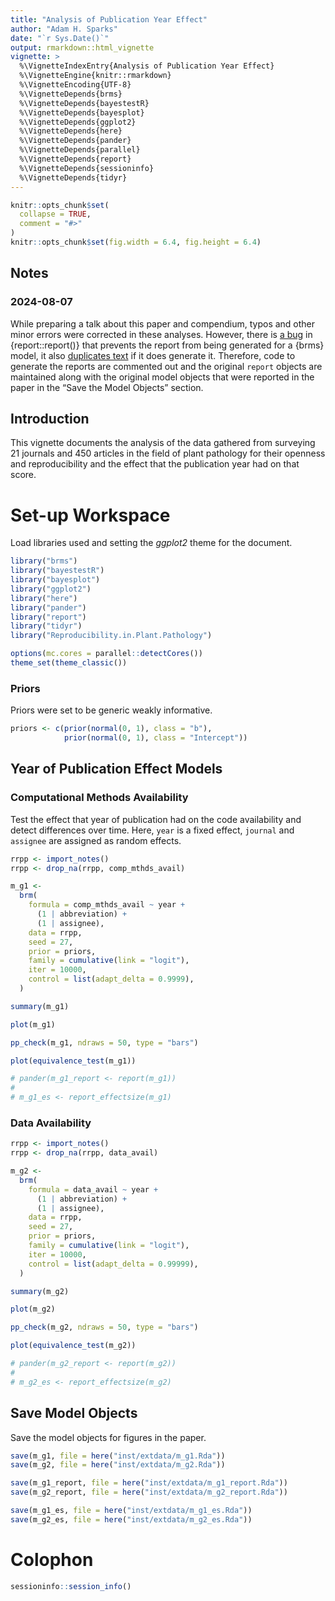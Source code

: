 ```yaml
---
title: "Analysis of Publication Year Effect"
author: "Adam H. Sparks"
date: "`r Sys.Date()`"
output: rmarkdown::html_vignette
vignette: >
  %\VignetteIndexEntry{Analysis of Publication Year Effect}
  %\VignetteEngine{knitr::rmarkdown}
  %\VignetteEncoding{UTF-8}
  %\VignetteDepends{brms}
  %\VignetteDepends{bayestestR}
  %\VignetteDepends{bayesplot}
  %\VignetteDepends{ggplot2}
  %\VignetteDepends{here}
  %\VignetteDepends{pander}
  %\VignetteDepends{parallel}
  %\VignetteDepends{report}
  %\VignetteDepends{sessioninfo}
  %\VignetteDepends{tidyr}
---
```


```r
knitr::opts_chunk$set(
  collapse = TRUE,
  comment = "#>"
)
knitr::opts_chunk$set(fig.width = 6.4, fig.height = 6.4)
```

## Notes

### 2024-08-07

While preparing a talk about this paper and compendium, typos and other minor errors were corrected in these analyses.
However, there is [a bug](https://github.com/easystats/report/issues/374) in {report::report()} that prevents the report from being generated for a {brms} model, it also [duplicates text](https://github.com/easystats/report/issues/418) if it does generate it.
Therefore, code to generate the reports are commented out and the original `report` objects are maintained along with the original model objects that were reported in the paper in the "Save the Model Objects" section. 

## Introduction

This vignette documents the analysis of the data gathered from surveying 21 journals and 450 articles in the field of plant pathology for their openness and reproducibility and the effect that the publication year had on that score.

# Set-up Workspace

Load libraries used and setting the *ggplot2* theme for the document.

```r
library("brms")
library("bayestestR")
library("bayesplot")
library("ggplot2")
library("here")
library("pander")
library("report")
library("tidyr")
library("Reproducibility.in.Plant.Pathology")

options(mc.cores = parallel::detectCores())
theme_set(theme_classic())
```

### Priors

Priors were set to be generic weakly informative.

```r
priors <- c(prior(normal(0, 1), class = "b"),
            prior(normal(0, 1), class = "Intercept"))
```

## Year of Publication Effect Models

### Computational Methods Availability

Test the effect that year of publication had on the code availability and detect differences over time.
Here, `year` is a fixed effect, `journal` and `assignee` are assigned as random effects.

```r
rrpp <- import_notes()
rrpp <- drop_na(rrpp, comp_mthds_avail)

m_g1 <-
  brm(
    formula = comp_mthds_avail ~ year +
      (1 | abbreviation) +
      (1 | assignee),
    data = rrpp,
    seed = 27,
    prior = priors,
    family = cumulative(link = "logit"),
    iter = 10000,
    control = list(adapt_delta = 0.9999),
  )

summary(m_g1)

plot(m_g1)

pp_check(m_g1, ndraws = 50, type = "bars")

plot(equivalence_test(m_g1))

# pander(m_g1_report <- report(m_g1))
# 
# m_g1_es <- report_effectsize(m_g1)
```

### Data Availability

```r
rrpp <- import_notes()
rrpp <- drop_na(rrpp, data_avail)

m_g2 <-
  brm(
    formula = data_avail ~ year +
      (1 | abbreviation) +
      (1 | assignee),
    data = rrpp,
    seed = 27,
    prior = priors,
    family = cumulative(link = "logit"),
    iter = 10000,
    control = list(adapt_delta = 0.99999),
  )

summary(m_g2)

plot(m_g2)

pp_check(m_g2, ndraws = 50, type = "bars")

plot(equivalence_test(m_g2))

# pander(m_g2_report <- report(m_g2))
# 
# m_g2_es <- report_effectsize(m_g2)
```

## Save Model Objects

Save the model objects for figures in the paper.

```r
save(m_g1, file = here("inst/extdata/m_g1.Rda"))
save(m_g2, file = here("inst/extdata/m_g2.Rda"))

save(m_g1_report, file = here("inst/extdata/m_g1_report.Rda"))
save(m_g2_report, file = here("inst/extdata/m_g2_report.Rda"))

save(m_g1_es, file = here("inst/extdata/m_g1_es.Rda"))
save(m_g2_es, file = here("inst/extdata/m_g2_es.Rda"))
```

# Colophon

```r
sessioninfo::session_info()
```
